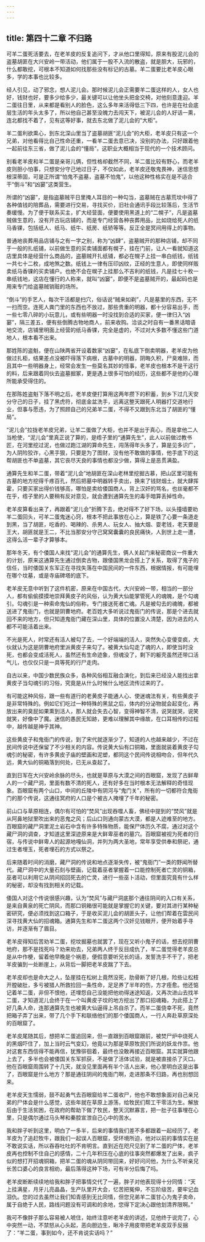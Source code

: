 ```yaml
---
---
---
```

title: 第四十二章 不归路
---




可羊二蛋死活要去，在老羊皮的反复追问下，才从他口里得知，原来有股泥儿会的盗墓胡匪在大兴安岭一带活动，他们属于一股不入流的散盗，就是胆大，玩邪的，什么都敢挖，可根本不知道如何找那些没有标记的古墓。羊二蛋要比老羊皮心眼多，学的本事也比较多。

经人引见，动了邪念，想人泥儿会。那时候泥儿会正需要羊二蛋这样的人，女人也好，钱财也好，要多少给多少，最关键可以让他坐头把金交椅，对他刻意逢迎。羊二蛋往日里，从来都是看别人的脸色，这么多年来活得低三下四，也许是在社会底层生活的年头太多了，所以他自己甚至没魄力去闯天下，被泥儿会的人好话一熏，连北都找不着了，见有这等好事，就去东北做了泥儿会的“大柜”。

羊二蛋利欲熏心，到东北深山里当了盗墓胡匪“泥儿会”的大柜，老羊皮只有这一个兄弟，对他看得比自己性命还重，一看羊二蛋去意已决，没别的办法，只好跟着他一起前往东三省，做了泥儿会的“懂局”，这职业大概相当于现代的一个技术顾问。

别看老羊皮和羊二蛋是亲哥儿俩，但性格却截然不同，羊二蛋比较有野心，而老羊皮则胆小怕事，只想安分守己地过日子，不仅如此，老羊皮还敬鬼畏神，迷信思想根深蒂固，可是正所谓“怕鬼不盗墓，盗墓不怕鬼”，以他这种性格实在是不适合干“倒斗”和“凶窭”这类营生。

所谓的“凶窭”，是指盗墓贼平日里掩人耳目的一种勾当，盗墓贼在古墓荒坟中得了各种值钱的陪葬品，需要进行交易，寻找买价，旧社会通讯手段比较落后，生活节奏缓慢。为了便于联系买主，扩大经营面，便要使用黑道上的“二幌子”，凡是盗墓贼做生意的，没有开古玩店铺的，而是专门经营各种丧葬用品，比如烧给死人的纸马香锞，包括纸人、纸马、纸牛、纸房、纸轿等等。反正全是冥间用得上的事物。

普通地丧葬用品店铺与之有一字之别，称为“凶肆”，盗墓贼开的那种店铺，却不同于一般的扎纸铺，以前做生意的买卖铺面都有幌子，挂在门前，让人一看就知道这店里具体是经营什么商品的，盗墓贼开扎纸铺，都必在幌子上挂一串白纸钱，纸钱一共七十二枚，成地煞之数。纸钱上一律有压印凶纹，正经的生意人，即使同样贩卖纸马香锞的买卖铺户。也绝不会在幌子上挂那么不吉利的纸钱，凡是挂七十枚一串纸钱地，这店在懂行的人称来，就叫“凶窭”，即便不是盗墓贼开的，最起码也是用来专门给盗墓贼销赃的场所。

“倒斗”的手艺人，每次干活都是扫穴，俗话说“贼来如剃”，凡是墓里的东西，无不一扫而空。连死人粪门里的东西也不放过，那些贵重的明器，都十分容易出手，而一些七零八碎的小玩意儿，或有些明器一时没找到合适的买家，便一律归入“凶窭”，隔三差五，便有些倒腾古物地商人，前来收购。洽谈之时自有一番黑话暗语地交流，店铺里明面上经营的纸马香锞，完全是虚的，不过对大多数不懂这些门道地人，根本看不出来。

那姓陈的盗魁，便在山陕两省开设着数家“凶窭”，在私底下倒卖明器，老羊皮为他做过扎柜，结果差点没被吓得落下病根，古墓中的明器，阴晦久积，尸臭难除，而且其中一些明器身上，经常会发生一些莫名其妙的怪事，老羊皮也根本不是干这行的料，后来跟着同伙去盗墓掘冢，更是遇上很多可怕的经历，这些都不是他的心理所能承受得住的。

在那陈姓盗魁下落不明之后，老羊皮便打算用这两年攒下的积蓄，到乡下过几天安分守己的日子，挂了黑虎符，彻底金盆洗手，远离这整天跟死人明器打交道地行业，但事与愿违，为了照顾自己的兄弟羊二蛋，不得不又跟到东北当了胡匪的“懂局”。

“泥儿会”拉拢老羊皮兄弟，让羊二蛋做了大柜，也并不是出于真心，而是拿他二人当枪使，“泥儿会”里真正说了算的，是绺子里的“通算先生”，此人以前做过教书匠，在河里挖过泥，也做过跑江湖的算命先生，闯荡得年头多了，算是见多识广，为人阴险狡诈，心黑手狠，只要是为了图财，没有他不敢做的事情，他手底下的这帮胡匪也不单盗墓，其它丧尽天良的事情也都没少做，算得上是恶贯满盈。

通算先生和羊二蛋，带着“泥儿会”地胡匪在深山老林里挖掘古慕，把山区里可能有古墓的地方挖得千疼百孔，然后把墓中明器转手卖出，换来了钱财烟土，就大肆挥霍，只要买家出得价钱够高，哪怕是卖给倭国商人，背上汉奸的骂名，也丝毫都不在乎，绺子里的人要稍有反对意见，就会遭到通算先生的毒手暗算丢掉性命。

老羊皮算看出来了，再跟着“泥儿会”折腾下去，绝对得不了好下场，以头撞墙要劝羊二蛋回头，可羊二蛋鬼迷心窍，根本不把此事放在心上，算是铁了心要一条道走到黑，当了胡匪，吃香的、喝辣的、杀男人、玩女人、抽大烟、耍老钱，老天要是王大，胡匪就是王二，不比当那安分守己窝窝囊囊的良民痛快，人到世上走一遭，这得么活一辈子才算够本。

那年冬天，有个倭国人来找“泥儿会”的通算先生，俩人关起门来秘密商议一件重大的计划，原来这通算先生通过倒卖古物，跟倭国黑龙会搭上了关系，取得了鬼子的信任，当时倭国关东军正在寻找失落在中国民间的一件东西，根据情报，有可能埋在哪个坟墓，或是寺庙碑塔的底下。

老羊皮无意中听到了这件机密，原来在中国古代，大兴安岭一带，相当的一部分人，都有偷偷摸摸地崇拜黄皮子的风俗，认为黄大仙能掌管死人的魂魄，是个勾魂引。勾魂引是一种索命鬼仙的俗称，专门接送死者亡魂。凡是被勾去的魂魄，都被送进了鬼衙门，也就是阴曹地府。老百姓大多听说过鬼衙门的传说，那是个进去就回不来的地方，但只知道鬼衙门藏在深山里，具体的位置没人清楚，因为进去的人都不可能活着出来。

不光是死人，时常还有活人被勾了去，一个好端端的活人，突然失心变傻变疯，大伙就认为这是阴曹地府里派黄皮子来勾了。被黄大仙勾走了魂的人，即使当时没死，也都会变成活死人，虽然还有生命迹象，但魂没了，剩下的躯壳虽然还带口活气儿，也仅仅只是一具等死的行尸走肉。

自古以来，中国少数民族众多，各种风俗相互融合演化，到后来已经没人能找出拿黄皮子当勾魂引的习俗，究竟是从什么时候什么地区流传过来的了。

有可能这种风俗，跟一些有道行的老黄皮子能通人心、使迷魂法有关，有些黄皮子是非常特殊的。例如它们吃过一种特殊的黑鼠之后，体内的分泌物就会起变化，再放出来的臭屁如果熏到活人，那人就会失去心智，变得神智不清，说哭就哭，说笑就笑，好像中了魔。迷信的愚民无知跡，更难以理解其中缘故，在口耳相传的过程中，越传越是神乎其神。

这些黄皮子和鬼衙门的传说，到了宋代就逐渐少了，知道的人也越来越少，不过在民间传说中还保留了不少相关的内容。传说黄大仙有口铜箱，里面就装着黄皮子勾魂引的秘密，有许多黄皮子庙的壁画和泥塑，都同这个民间传说相吻合，但年代久远，黄大仙的铜箱落到何处，已无从查起了。

直到日军在大兴安岭余脉的尽头，也就是草原与大漠之间的百眼窟，发现了古鲜卑人的一个藏尸洞，里面有数不清的死人，还有好多在当时根本无法解释的奇怪现象。百眼窟有两个山口，中间的丘陵中有阴河与“鬼门关”，所有的一切都符合鬼衙门的那个传说，这通往冥府的人口是个被古人掩埋了千年的秘密。

前山口与草原相连，偶尔有可怕的“焚风”出现吞噬人畜，佛经中提到的“焚风”就是从阿鼻地狱里吹出来的恶鬼之风；后山口则通向蒙古大漠，都是人迹难至的地方。百眼窟的藏尸洞里泥土岩石中含有许多特殊物质，能保尸体历久不腐，通过对这个藏尸洞的调查，才知道这里深迹原来是大鲜卑巫者的墓穴。百眼窟被视为死者的归宿，与传说中鲜卑人的起源地嘎仙洞，并列为两大圣地，常年享受供奉和祭祀，通过生者埋玉，死者埋石的方式以祭之。

后来随着时间的消磨，藏尸洞的传说和地点逐渐失传，被“鬼衙门”一类的野闻所替代。藏尸洞中的大量石刻与壁画，记载着巫者掌握着一口能控制死者亡灵的铜箱，巫者可以利用它从阴间招回死去的亡灵，进行一些巫卜活动，但里面究竟有什么样的秘密，却没有找到相关的记载。

倭国人对这个传说很感兴趣，认为“焚风”与藏尸洞底那个通往阴间的入口有关系，是来自黄泉的死亡阴风，而那口铜箱很可能就是掌握它的关键，要对其进行某种秘密研究，便必须找到这口箱子，于是收买泥儿会的胡匪头子，让他们帮着在雲民间深寻找黄大仙的招魂箱。通算先生和羊二蛋这两个汉奸见钱眼开，便开始着手寻访，并逐渐有了眉目。

老羊皮得知后苦劝羊二蛋，挖坟掘墓也就罢了，现在又听小鬼子的话，想去挖阴曹地府，那不是找死吗？劝来劝去，兄弟两人终于反目成仇了，羊二蛋觉得老羊皮总是从中作梗，留着他早晚是个祸患，便假意要听兄长的话，发誓洗手不干了，把老羊皮骗到一处断崖上，从背后一脚把老羊皮踹了下去。

老羊皮却也是命大之人，坠崖挂在松树上竟然没死，肋骨断了好几根，险些让松枝开膛破肚，多亏被猎人所救捡回一条性命，足足养了半年的伤，方才痊愈。他还惦记着羊二蛋，非但不恨他，还埋怨自己没能把他劝得迷途知返，又再次进山去找羊二蛋，才知道泥儿会终于在一个叫黄皮子坟的地方挖出了那口招魂箱，为此搭上了好几条人命，连那通算先生也被黄大仙逼得上吊自杀了。而羊二蛋侥幸不死，竟然把箱子弄了出来，带了几个手下和联络他们的那个倭国商人，一行人奔赴草原深处的百眼窟了。

老羊皮尾随其后，想把羊二蛋追回来，但一直跟到百眼窟跟前，被焚尸炉中烧死人的黑烟吓住了，加上当时云气变幻，他竟以为那是草原牧民们所说的妖龙作祟。他对这套东西信得不能再信，犹豫徘徊着，最终也没敢再接近百眼窟。其实就算他跟上去了，多半也会被倭国关东军抓获，不是做了活体试验，就是被直接杀了灭口。他在百眼窟周围转了十几天，就没见里面再有半个活人出来，他心里明白这是出事了，百眼窟是什么地方？那是通往阴间的鬼衙门啊，走进那条不归路，再也别想回来。

老羊皮天生懦弱，鼓不起勇气去百眼窟给羊二蛋收尸，他也不敢想象面对自己亲兄弟的尸体会是什么感觉，这些年就在草原上游荡，给牧民们帮工干零活为生。解放后由于生活贫困，在政府的帮助下做了牧民，整天沉默寡言，把一肚子往事埋在心里，只是偶尔通过马头琴和秦腔宣泄自己心中的苦水。

我和胖子听到这里，明白了一多半，后来的事情我们差不多都跟着一起经历了。老羊皮为了追赶牧牛，跟我们一起误人百眼窟，受环境所迫，他对以前的事情实在是不敢说实话，所以吞吞吐吐的不肯明言。直到近在咫尺见到了羊二蛋的尸体，老羊皮再也控制不住自己的感情，二十几年积压在心底的往事突然都爆发了出来，疯子似的想打开招魂铜箱，把羊二蛋的魂从阴同带回来，好好问问他，为什么不听亲兄长苦口婆心的良言相劝，最后落得这种下场，可有半分后悔了吗。

老羊皮断断续续地给我和胖子把事情交代了一遍，胖子对他表现得十分同情：“天上挂满星，月牙儿亮晶晶，生产队里开大会，忆苦把冤伸，不忘阶级苦，要牢记血泪仇。您的过去虽然让我们知青感到无比同情，但您兄弟羊二蛋甘心为鬼子卖命，属于自绝于人民，路线问题没有可调和的余地，您得下定决心跟他划清界限啊。”

我可不像胖子那么容易被人唬住，始终注意听老羊皮的讲述，见他终于说完了，心中突然一动，不禁怒从心头起，恶向胆边生，瞅冷子用皮带把老羊皮双手反捆了：“羊二蛋，事到如今，还不肯说实话吗？”